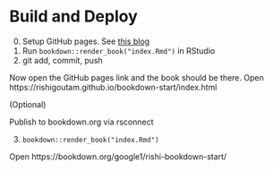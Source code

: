 # Build and Deploy

0. Setup GitHub pages. See [this blog](https://seankross.com/2016/11/17/How-to-Start-a-Bookdown-Book.html)
1. Run `bookdown::render_book("index.Rmd")` in RStudio
2. git add, commit, push

Now open the GitHub pages link and the book should be there. Open https://rishigoutam.github.io/bookdown-start/index.html

(Optional)

Publish to bookdown.org via rsconnect

3. `bookdown::render_book("index.Rmd")`

Open https://bookdown.org/google1/rishi-bookdown-start/
